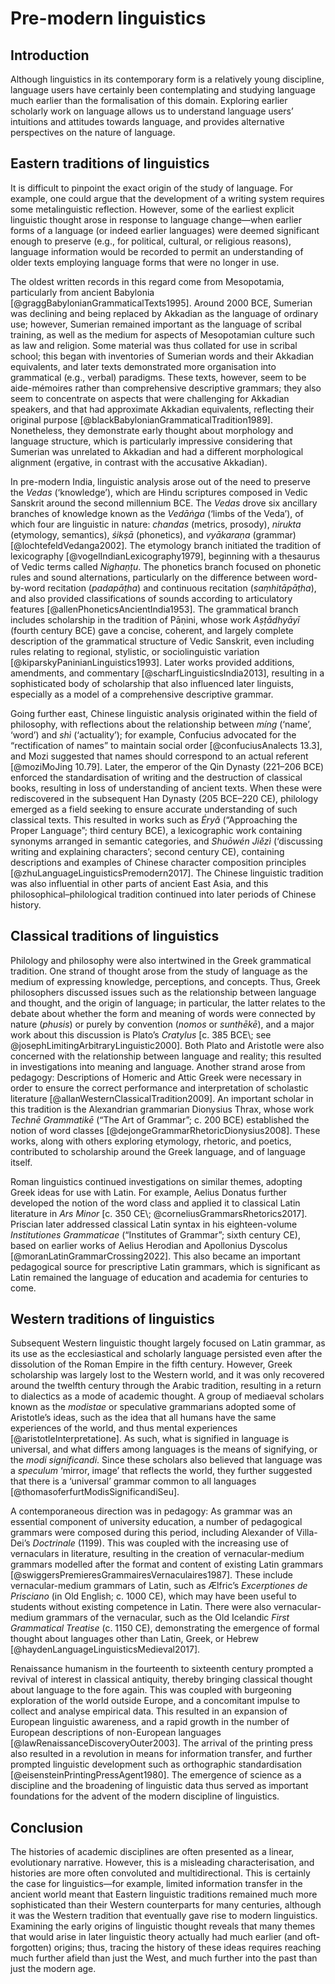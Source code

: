 # Pre-modern linguistics

## Introduction

Although linguistics in its contemporary form is a relatively young discipline, language users have certainly been contemplating and studying language much earlier than the formalisation of this domain. Exploring earlier scholarly work on language allows us to understand language users' intuitions and attitudes towards language, and provides alternative perspectives on the nature of language. 

## Eastern traditions of linguistics

It is difficult to pinpoint the exact origin of the study of language. For example, one could argue that the development of a writing system requires some metalinguistic reflection. However, some of the earliest explicit linguistic thought arose in response to language change---when earlier forms of a language (or indeed earlier languages) were deemed significant enough to preserve (e.g., for political, cultural, or religious reasons), language information would be recorded to permit an understanding of older texts employing language forms that were no longer in use.

The oldest written records in this regard come from Mesopotamia, particularly from ancient Babylonia [@graggBabylonianGrammaticalTexts1995]. Around 2000 BCE, Sumerian was declining and being replaced by Akkadian as the language of ordinary use; however, Sumerian remained important as the language of scribal training, as well as the medium for aspects of Mesopotamian culture such as law and religion. Some material was thus collated for use in scribal school; this began with inventories of Sumerian words and their Akkadian equivalents, and later texts demonstrated more organisation into grammatical (e.g., verbal) paradigms. These texts, however, seem to be aide-mémoires rather than comprehensive descriptive grammars; they also seem to concentrate on aspects that were challenging for Akkadian speakers, and that had approximate Akkadian equivalents, reflecting their original purpose [@blackBabylonianGrammaticalTradition1989]. Nonetheless, they demonstrate early thought about morphology and language structure, which is particularly impressive considering that Sumerian was unrelated to Akkadian and had a different morphological alignment (ergative, in contrast with the accusative Akkadian).

In pre-modern India, linguistic analysis arose out of the need to preserve the *Vedas* ('knowledge'), which are Hindu scriptures composed in Vedic Sanskrit around the second millennium BCE. The *Vedas* drove six ancillary branches of knowledge known as the *Vedāṅga* ('limbs of the Veda'), of which four are linguistic in nature: *chandas* (metrics, prosody), *nirukta* (etymology, semantics), *śikṣā* (phonetics), and *vyākaraṇa* (grammar) [@lochtefeldVedanga2002]. The etymology branch initiated the tradition of lexicography [@vogelIndianLexicography1979], beginning with a thesaurus of Vedic terms called *Nighaṇṭu*. The phonetics branch focused on phonetic rules and sound alternations, particularly on the difference between word-by-word recitation (*padapāṭha*) and continuous recitation (*saṃhitāpāṭha*), and also provided classifications of sounds according to articulatory features [@allenPhoneticsAncientIndia1953]. The grammatical branch includes scholarship in the tradition of Pāṇini, whose work *Aṣṭādhyāyī* (fourth century BCE) gave a concise, coherent, and largely complete description of the grammatical structure of Vedic Sanskrit, even including rules relating to regional, stylistic, or sociolinguistic variation [@kiparskyPaninianLinguistics1993]. Later works provided additions, amendments, and commentary [@scharfLinguisticsIndia2013], resulting in a sophisticated body of scholarship that also influenced later linguists, especially as a model of a comprehensive descriptive grammar.

Going further east, Chinese linguistic analysis originated within the field of philosophy, with reflections about the relationship between *míng* ('name', 'word') and *shì* ('actuality'); for example, Confucius advocated for the "rectification of names" to maintain social order [@confuciusAnalects 13.3], and Mozi suggested that names should correspond to an actual referent [@moziMoJing 10.79]. Later, the emperor of the Qin Dynasty (221--206 BCE) enforced the standardisation of writing and the destruction of classical books, resulting in loss of understanding of ancient texts. When these were rediscovered in the subsequent Han Dynasty (205 BCE--220 CE), philology emerged as a field seeking to ensure accurate understanding of such classical texts. This resulted in works such as *Éryǎ* ("Approaching the Proper Language"; third century BCE), a lexicographic work containing synonyms arranged in semantic categories, and *Shuōwén Jiězì* ('discussing writing and explaining characters'; second century CE), containing descriptions and examples of Chinese character composition principles [@zhuLanguageLinguisticsPremodern2017]. The Chinese linguistic tradition was also influential in other parts of ancient East Asia, and this philosophical--philological tradition continued into later periods of Chinese history.

## Classical traditions of linguistics

Philology and philosophy were also intertwined in the Greek grammatical tradition. One strand of thought arose from the study of language as the medium of expressing knowledge, perceptions, and concepts. Thus, Greek philosophers discussed issues such as the relationship between language and thought, and the origin of language; in particular, the latter relates to the debate about whether the form and meaning of words were connected by nature (*phusis*) or purely by convention (*nomos* or *sunthēkē*), and a major work about this discussion is Plato's *Cratylus* [c. 385 BCE\; see @josephLimitingArbitraryLinguistic2000]. Both Plato and Aristotle were also concerned with the relationship between language and reality; this resulted in investigations into meaning and language. Another strand arose from pedagogy: Descriptions of Homeric and Attic Greek were necessary in order to ensure the correct performance and interpretation of scholastic literature [@allanWesternClassicalTradition2009]. An important scholar in this tradition is the Alexandrian grammarian Dionysius Thrax, whose work *Technē Grammatikē* ("The Art of Grammar"; c. 200 BCE) established the notion of word classes [@dejongeGrammarRhetoricDionysius2008]. These works, along with others exploring etymology, rhetoric, and poetics, contributed to scholarship around the Greek language, and of language itself.

Roman linguistics continued investigations on similar themes, adopting Greek ideas for use with Latin. For example, Aelius Donatus further developed the notion of the word class and applied it to classical Latin literature in *Ars Minor* [c. 350 CE\; @corneliusGrammarsRhetorics2017]. Priscian later addressed classical Latin syntax in his eighteen-volume *Institutiones Grammaticae* ("Institutes of Grammar"; sixth century CE), based on earlier works of Aelius Herodian and Apollonius Dyscolus [@moranLatinGrammarCrossing2022]. This also became an important pedagogical source for prescriptive Latin grammars, which is significant as Latin remained the language of education and academia for centuries to come.

## Western traditions of linguistics

Subsequent Western linguistic thought largely focused on Latin grammar, as its use as the ecclesiastical and scholarly language persisted even after the dissolution of the Roman Empire in the fifth century. However, Greek scholarship was largely lost to the Western world, and it was only recovered around the twelfth century through the Arabic tradition, resulting in a return to dialectics as a mode of academic thought. A group of mediaeval scholars known as the *modistae* or speculative grammarians adopted some of Aristotle's ideas, such as the idea that all humans have the same experiences of the world, and thus mental experiences [@aristotleInterpretatione]. As such, what is signified in language is universal, and what differs among languages is the means of signifying, or the *modi significandi*. Since these scholars also believed that language was a *speculum* 'mirror, image' that reflects the world, they further suggested that there is a 'universal' grammar common to all languages [@thomasoferfurtModisSignificandiSeu].

A contemporaneous direction was in pedagogy: As grammar was an essential component of university education, a number of pedagogical grammars were composed during this period, including Alexander of Villa-Dei's *Doctrinale* (1199). This was coupled with the increasing use of vernaculars in literature, resulting in the creation of vernacular-medium grammars modelled after the format and content of existing Latin grammars [@swiggersPremieresGrammairesVernaculaires1987]. These include vernacular-medium grammars of Latin, such as Ælfric's *Excerptiones de Prisciano* (in Old English; c. 1000 CE), which may have been useful to students without existing competence in Latin. There were also vernacular-medium grammars of the vernacular, such as the Old Icelandic *First Grammatical Treatise* (c. 1150 CE), demonstrating the emergence of formal thought about languages other than Latin, Greek, or Hebrew [@haydenLanguageLinguisticsMedieval2017].

Renaissance humanism in the fourteenth to sixteenth century prompted a revival of interest in classical antiquity, thereby bringing classical thought about language to the fore again. This was coupled with burgeoning exploration of the world outside Europe, and a concomitant impulse to collect and analyse empirical data. This resulted in an expansion of European linguistic awareness, and a rapid growth in the number of European descriptions of non-European languages [@lawRenaissanceDiscoveryOuter2003]. The arrival of the printing press also resulted in a revolution in means for information transfer, and further prompted linguistic development such as orthographic standardisation [@eisensteinPrintingPressAgent1980]. The emergence of science as a discipline and the broadening of linguistic data thus served as important foundations for the advent of the modern discipline of linguistics.

## Conclusion

The histories of academic disciplines are often presented as a linear, evolutionary narrative. However, this is a misleading characterisation, and histories are more often convoluted and multidirectional. This is certainly the case for linguistics---for example, limited information transfer in the ancient world meant that Eastern linguistic traditions remained much more sophisticated than their Western counterparts for many centuries, although it was the Western tradition that eventually gave rise to modern linguistics. Examining the early origins of linguistic thought reveals that many themes that would arise in later linguistic theory actually had much earlier (and oft-forgotten) origins; thus, tracing the history of these ideas requires reaching much further afield than just the West, and much further into the past than just the modern age.
